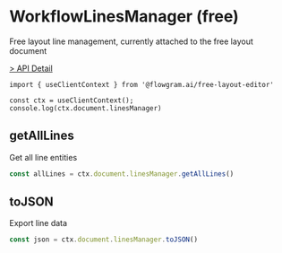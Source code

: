 # WorkflowLinesManager (free)

Free layout line management, currently attached to the free layout document

[> API Detail](https://flowgram.ai/auto-docs/free-layout-core/classes/WorkflowLinesManager.html)

```
import { useClientContext } from '@flowgram.ai/free-layout-editor'

const ctx = useClientContext();
console.log(ctx.document.linesManager)
```

## getAllLines

Get all line entities

```ts pure
const allLines = ctx.document.linesManager.getAllLines()

```

## toJSON

Export line data

```ts pure
const json = ctx.document.linesManager.toJSON()
```
